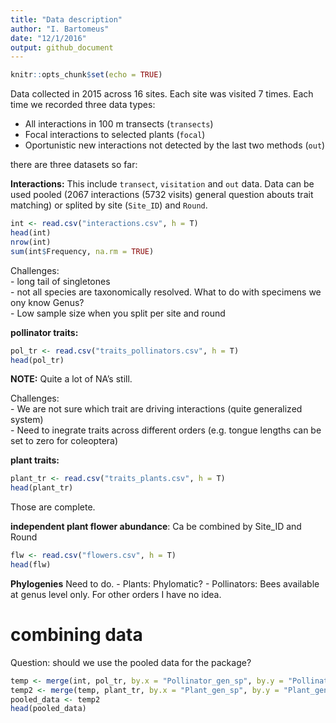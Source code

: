 ```yaml
---
title: "Data description"
author: "I. Bartomeus"
date: "12/1/2016"
output: github_document
---
```


```r
knitr::opts_chunk$set(echo = TRUE)
```

Data collected in 2015 across 16 sites. Each site was visited 7 times. Each time we recorded three data types:

- All interactions in 100 m transects (`transects`)
- Focal interactions to selected plants (`focal`)
- Oportunistic new interactions not detected by the last two methods (`out`)

there are three datasets so far:

__Interactions:__ This include `transect`, `visitation` and `out` data. Data can be used pooled (2067 interactions (5732 visits) general question abouts trait matching) or splited by site (`Site_ID`) and `Round`. 
```r
int <- read.csv("interactions.csv", h = T)
head(int)
nrow(int)
sum(int$Frequency, na.rm = TRUE)
```
Challenges:  
- long tail of singletones  
- not all species are taxonomically resolved. What to do with specimens we ony know Genus?  
- Low sample size when you split per site and round  


__pollinator traits:__
```r
pol_tr <- read.csv("traits_pollinators.csv", h = T)
head(pol_tr)
```
__NOTE:__ Quite a lot of NA's still.
 
Challenges:  
- We are not sure which trait are driving interactions (quite generalized system)  
- Need to inegrate traits across different orders (e.g. tongue lengths can be set to zero for coleoptera)

__plant traits:__ 
```r
plant_tr <- read.csv("traits_plants.csv", h = T)
head(plant_tr)
```
Those are complete.

__independent plant flower abundance__: Ca be combined by Site_ID and Round
```r
flw <- read.csv("flowers.csv", h = T)
head(flw)
```

__Phylogenies__ Need to do.
- Plants: Phylomatic? 
- Pollinators: Bees available at genus level only. For other orders I have no idea.

# combining data

Question: should we use the pooled data for the package?
```r
temp <- merge(int, pol_tr, by.x = "Pollinator_gen_sp", by.y = "Pollinator_gen_sp", all.x = TRUE)
temp2 <- merge(temp, plant_tr, by.x = "Plant_gen_sp", by.y = "Plant_gen_sp", all.x = TRUE)
pooled_data <- temp2
head(pooled_data)
```


